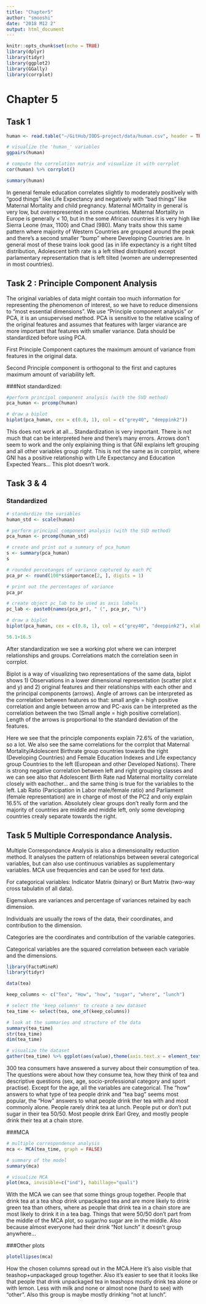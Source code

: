```yaml
---
title: "Chapter5"
author: "smooshi"
date: "2018 M12 2"
output: html_document
---
```


```r
knitr::opts_chunk$set(echo = TRUE)
library(dplyr)
library(tidyr)
library(ggplot2)
library(GGally)
library(corrplot)
```

# Chapter 5


## Task 1

```r
human <- read.table("~/GitHub/IODS-project/data/human.csv", header = TRUE, row.names= 1, sep = ",")

# visualize the 'human_' variables
ggpairs(human)

# compute the correlation matrix and visualize it with corrplot
cor(human) %>% corrplot()

summary(human)
```

In general female education correlates slightly to moderately positively with "good things" like Life Expectancy and negatively with "bad things" like Maternal Mortality and child pregnancy. Maternal MOrtality in general is very low, but overrepresented in some countries. Maternal Mortality in Europe is generally < 10, but in the some African countries it is very high like Sierra Leone (max, 1100) and Chad (980). Many traits show this same pattern where majority of Western Countries are grouped around the peak and there's a second smaller "bump" where Developing Countries are. In general most of these trains look good (as in life expectancy is a right tilted distribution, Adolescent birth rate is a left tilted distribution) except parlamentary representation that is left tilted (women are underrepresented in most countries).

## Task 2 : Principle Component Analysis

The original variables of data might contain too much information for representing the phenomenon of interest, so we have to reduce dimensions to "most essential dimensions". We use "Principle component analysis" or PCA, it is an unsupervised method. PCA is sensitive to the relative scaling of the original features and assumes that features with larger viarance are more important that features with smaller variance. Data should be standardized before using PCA.

First Principle Component captures the maximum amount of variance from features in the original data.

Second Principle component is orthogonal to the first and captures maximum amount of variability left. 

###Not standardized:
```r
#perform principal component analysis (with the SVD method)
pca_human <- prcomp(human)

# draw a biplot
biplot(pca_human, cex = c(0.8, 1), col = c("grey40", "deeppink2"))
```
This does not work at all... Standardization is very important. There is not much that can be interpreted here and there's many errors. Arrows don't seem to work and the only explaining thing is that GNI explains left grouping and all other variables group right. This is not the same as in corrplot, where GNI has a positive relationship with Life Expectancy and Education Expected Years... This plot doesn't work.

## Task 3 & 4

### Standardized
```r
# standardize the variables
human_std <- scale(human)

# perform principal component analysis (with the SVD method)
pca_human <- prcomp(human_std)

# create and print out a summary of pca_human
s <- summary(pca_human)
s

# rounded percetanges of variance captured by each PC
pca_pr <- round(100*s$importance[2, ], digits = 1)

# print out the percentages of variance
pca_pr

# create object pc_lab to be used as axis labels
pc_lab <- paste0(names(pca_pr), " (", pca_pr, "%)")

# draw a biplot
biplot(pca_human, cex = c(0.8, 1), col = c("grey40", "deeppink2"), xlab = pc_lab[1], ylab = pc_lab[2])

56.1+16.5
```

After standardization we see a working plot where we can interpret relationships and groups. Correlations match the correlation seen in corrplot.

Biplot is a way of visualizing two representations of the same data, biplot shows 1) Observations in a lower dimensional representation (scatter plot x and y) and 2) original features and their relationships with each other and the principal components (arrows). Angle of arrows can be interpreted as the correlation between features so that: small angle = high positive correlation and angle between arrow and PC-axis can be interpreted as the correlation between the two (Small angle = high positive correlation). Length of the arrows is proportional to the standard deviation of the features. 

Here we see that the principle components explain 72.6% of the variation, so a lot. We also see the same correlations for the corrplot that Maternal Mortality/Adolescent Birthrate group countries towards the right (Developing Countries) and Female Education Indexes and Life expectancy group Countries to the left (European and other Developed Nations). There is strong negative correlation between left and right grouping classes and we can see also that Adolescent Birth Rate nad Maternal mortality correlate closely with eachother... and the same thing is true for the variables to the left. Lab Ratio (Paricipation in Labor male/female ratio) and Parliament (female representation) are in charge of most of the PC2 and only explain 16.5% of the variation. Absolutely clear groups don't really form and the majority of countries are middle and middle left, only some developing countries crealy separate towards the right. 

## Task 5 Multiple Correspondance Analysis.

Multiple Correspondance Analysis is also a dimensionality reduction method. It analyses the pattern of relationships between several categorical variables, but can also use continuous variables as supplementary variables. MCA use frequencies and can be used for text data.

For categorical variables: Indicator Matrix (binary) or Burt Matrix (two-way cross tabulatin of all data). 

Eigenvalues are variances and percentage of variances retained by each dimension.

Individuals are usually the rows of the data, their coordinates, and contribution to the dimension.

Categories are the coordinates and contribution of the variable categories.

Categorical variables are the squared correlation between each variable and the dimensions.

```r
library(FactoMineR)
library(tidyr)

data(tea)

keep_columns <- c("Tea", "How", "how", "sugar", "where", "lunch")

# select the 'keep_columns' to create a new dataset
tea_time <- select(tea, one_of(keep_columns))

# look at the summaries and structure of the data
summary(tea_time)
str(tea_time)
dim(tea_time)

# visualize the dataset
gather(tea_time) %>% ggplot(aes(value),theme(axis.text.x = element_text(angle = 45, hjust = 1, size = 8))) + facet_wrap("key", scales = "free") + geom_bar()


```

300 tea consumers have answered a survey about their consumption of tea. The questions were about how they consume tea, how they think of tea and descriptive questions (sex, age, socio-professional category and sport practise). Except for the age, all the variables are categorical. The "how" answers to what type of tea people drink and "tea bag" seems most popular, the "How" answers to what people drink ther tea with and most commonly alone. People rarely drink tea at lunch. People put or don't put sugar in their tea 50/50. Most people drink Earl Grey, and mostly people drink their tea at a chain store. 

###MCA

```r
# multiple correspondence analysis
mca <- MCA(tea_time, graph = FALSE)

# summary of the model
summary(mca)

# visualize MCA
plot(mca, invisible=c("ind"), habillage="quali")
```

With the MCA we can see that some things group together. People that drink tea at a tea shop drink unpackaged tea and are more likely to drink green tea than others, where as people that drink tea in a chain store are most likely to drink it in a tea bag. Things that were 50/50 don't part from the middle of the MCA plot, so sugar/no sugar are in the middle. Also because almost everyone had their drink "Not lunch" it doesn't group anywhere... 

###Other plots
```r
plotellipses(mca)
```

How the chosen columns spread out in the MCA.Here it's also visible that teashop+unpackaged group together. Also it's easier to see that it looks like that people that drink unpackaged tea in teashops mostly drink tea alone or with lemon. Less with milk and none or almost none (hard to see) with "other". Also this group is maybe mostly drinking "not at lunch".